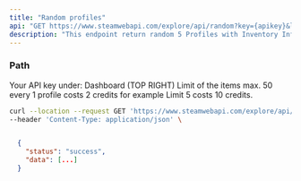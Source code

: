 ```yaml
---
title: "Random profiles"
api: "GET https://www.steamwebapi.com/explore/api/random?key={apikey}&limit={limit}"
description: "This endpoint return random 5 Profiles with Inventory Informations and Items."
---
```


### Path

<ParamField path="apikey" type="string">
  Your API key under: Dashboard (TOP RIGHT)
</ParamField>

<ParamField path="limit" type="number">
  Limit of the items max. 50 every 1 profile costs 2 credits for example Limit 5 costs 10 credits.
</ParamField>

<RequestExample>

```bash Example Request
curl --location --request GET 'https://www.steamwebapi.com/explore/api/random?key=$YOUR_API_KEY&limit=$LIMIT' \
--header 'Content-Type: application/json' \
```
</RequestExample>

<ResponseExample>

```json Response

  {
    "status": "success",
    "data": [...]
  }
```

</ResponseExample>
